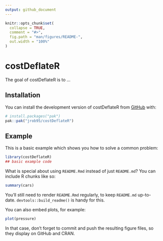 ```yaml
---
output: github_document
---
```


<!-- README.md is generated from README.Rmd. Please edit that file -->

```r
knitr::opts_chunk$set(
  collapse = TRUE,
  comment = "#>",
  fig.path = "man/figures/README-",
  out.width = "100%"
)
```

# costDeflateR

<!-- badges: start -->
<!-- badges: end -->

The goal of costDeflateR is to ...

## Installation

You can install the development version of costDeflateR from [GitHub](https://github.com/) with:

``` r
# install.packages("pak")
pak::pak("jrob95/costDeflateR")
```

## Example

This is a basic example which shows you how to solve a common problem:

```r
library(costDeflateR)
## basic example code
```

What is special about using `README.Rmd` instead of just `README.md`? You can include R chunks like so:

```r
summary(cars)
```

You'll still need to render `README.Rmd` regularly, to keep `README.md` up-to-date. `devtools::build_readme()` is handy for this.

You can also embed plots, for example:

```r
plot(pressure)
```

In that case, don't forget to commit and push the resulting figure files, so they display on GitHub and CRAN.
